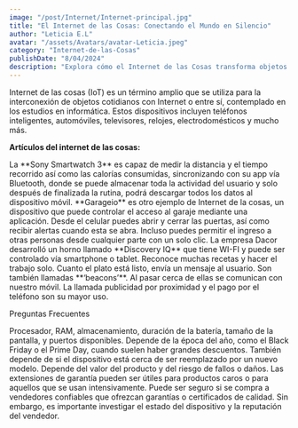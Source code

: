 ```yaml
---
image: "/post/Internet/Internet-principal.jpg"
title: "El Internet de las Cosas: Conectando el Mundo en Silencio"
author: "Leticia E.L"
avatar: "/assets/Avatars/avatar-Leticia.jpeg"
category: "Internet-de-las-Cosas"
publishDate: "8/04/2024"
description: "Explora cómo el Internet de las Cosas transforma objetos cotidianos en agentes inteligentes. Descubre cómo la tecnología conecta el mundo en silencio."
---
```


<ImageMDX src="/post/Internet/internet1.png" alt="internet" width={800} height={400} />

<Parrafo>
  Internet de las cosas (IoT) es un término amplio que se utiliza para la interconexión de objetos cotidianos con Internet o entre
  sí, contemplado en los estudios en informática. Estos dispositivos incluyen teléfonos inteligentes, automóviles, televisores,
  relojes, electrodomésticos y mucho más.
</Parrafo>

<SubSeccion>**Artículos del internet de las cosas:** </SubSeccion>

<ImageMDX src="/post/Internet/internet-2.jpg" alt="internet" width={800} height={400} />

<Parrafo>
  La **Sony Smartwatch 3** es capaz de medir la distancia y el tiempo recorrido así como las calorías consumidas, sincronizando
  con su app vía Bluetooth, donde se puede almacenar toda la actividad del usuario y solo después de finalizada la rutina, podrá
  descargar todos los datos al dispositivo móvil.
</Parrafo>

<Divider />

<ImageMDX src="/post/Internet/internet3_-removebg-preview.png" alt="internet" width={800} height={400} />

<Parrafo>
  **Garageio** es otro ejemplo de Internet de la cosas, un dispositivo que puede controlar el acceso al garaje mediante una
  aplicación. Desde el celular puedes abrir y cerrar las puertas, así como recibir alertas cuando esta se abra. Incluso puedes
  permitir el ingreso a otras personas desde cualquier parte con un solo clic.
</Parrafo>

<Divider />

<ImageMDX src="/post/Internet/internet4-5.jpg" alt="internet" width={800} height={400} />

<Parrafo>
La empresa Dacor desarrolló un horno llamado **Discovery IQ** que tiene WI-FI y puede ser controlado vía smartphone o tablet. Reconoce muchas recetas y hacer el trabajo solo. Cuanto el plato está listo, envía un mensaje al usuario.

</Parrafo>

<Divider />

<ImageMDX src="/post/Internet/internet4.jpg" alt="internet" width={800} height={400} />

<Parrafo>
  Son también llamadas **‘beacons’**. Al pasar cerca de ellas se comunican con nuestro móvil. La llamada publicidad por proximidad
  y el pago por el teléfono son su mayor uso.
</Parrafo>

<Divider />

<SubTitulo id=""> Preguntas Frecuentes </SubTitulo>

<Accordion title="¿Qué especificaciones debo considerar al comprar un dispositivo?">
  <Parrafo>Procesador, RAM, almacenamiento, duración de la batería, tamaño de la pantalla, y puertos disponibles.</Parrafo>
</Accordion>

<Accordion title="¿Es mejor esperar a una oferta o comprar a precio normal?">
  <Parrafo className="justify-normal italic">
    Depende de la época del año, como el Black Friday o el Prime Day, cuando suelen haber grandes descuentos. También depende de
    si el dispositivo está cerca de ser reemplazado por un nuevo modelo.
  </Parrafo>
</Accordion>

<Accordion title="¿Es necesario comprar una extensión de garantía?">
  <Parrafo>
    Depende del valor del producto y del riesgo de fallos o daños. Las extensiones de garantía pueden ser útiles para productos
    caros o para aquellos que se usan intensivamente.
  </Parrafo>
</Accordion>

<Accordion title="¿Es seguro comprar tecnología de segunda mano o reacondicionada?">
  <Parrafo>
    Puede ser seguro si se compra a vendedores confiables que ofrezcan garantías o certificados de calidad. Sin embargo, es
    importante investigar el estado del dispositivo y la reputación del vendedor.
  </Parrafo>
</Accordion>
